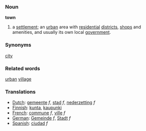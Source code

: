 ===Noun===

'''town'''

#a [[settlement]]; an [[urban]] area with [[residential]] [[district]]s, [[shop]]s and amenities, and usually its own local [[government]].

===Synonyms===
[[city]]

===Related words===
[[urban]] [[village]]

===Translations===
*[[Dutch]]: [[gemeente]] ''f'', [[stad]] ''f'', [[nederzetting]] ''f''
*[[Finnish]]: [[kunta]], [[kaupunki]]
*[[French]]: [[commune]] ''f'', [[ville]] ''f''
*[[German]]: [[Gemeinde]] ''f'', [[Stadt]] ''f''
*[[Spanish]]: [[ciudad]] ''f''